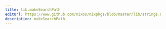 ```yaml
---
title: lib.makeSearchPath
editUrl: https://www.github.com/nixos/nixpkgs/blob/master/lib/strings.nix#L160C5
description: makeSearchPath
---
```




<LinkCard
    title="Contribute Now!"
    description="API Documentation is done in our source code"
    href="https://www.github.com/nixos/nixpkgs/blob/master/lib/strings.nix#L160C5"
/>

